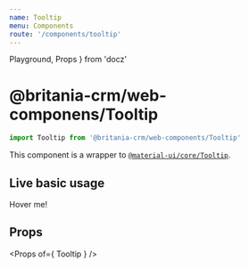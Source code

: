 ```yaml
---
name: Tooltip
menu: Components
route: '/components/tooltip'
---
```


  Playground,
  Props
} from 'docz'


# @britania-crm/web-componens/Tooltip
```js
import Tooltip from '@britania-crm/web-components/Tooltip'
```

This component is a wrapper to [`@material-ui/core/Tooltip`](https://material-ui.com/api/tooltip).

## Live basic usage

<Playground>
  <Tooltip title="My Tooltip">
    <div>Hover me!</div>
  </Tooltip>
</Playground>

## Props
<Props of={ Tooltip } />
